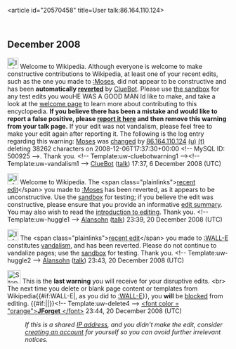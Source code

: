 <article id="20570458" title=User talk:86.164.110.124>
	<talkpage id="20570458" title="User talk:86.164.110.124">

== December 2008 ==
[[Image:Information.svg|left|25px]] Welcome to Wikipedia. Although everyone is welcome to make constructive contributions to Wikipedia, at least one of your recent edits, such as the one you made to [[:Moses]], did not appear to be constructive and has been '''automatically [[Help:Reverting|reverted]]''' by [[User:ClueBot|ClueBot]].  Please use [[Wikipedia:Sandbox|the sandbox]] for any test edits you wouHE WAS A GOOD MAN
ld like to make, and take a look at the [[Wikipedia:Introduction|welcome page]] to learn more about contributing to this encyclopedia.  '''If you believe there has been a mistake and would like to report a false positive, please [[User:ClueBot/FalsePositives|report it here]] and then remove this warning from your talk page.'''  If your edit was not vandalism, please feel free to make your edit again after reporting it. The following is the log entry regarding this warning: [[Moses]] was [http://en.wikipedia.org/w/index.php?title=Moses&amp;diff=256259922&amp;oldid=256223355 changed] by [[Special:Contributions/86.164.110.124|86.164.110.124]] [[User:86.164.110.124|(u)]] [[User talk:86.164.110.124|(t)]] deleting 38262 characters on 2008-12-06T17:37:30+00:00 &lt;!-- MySQL ID: 500925 --&gt;. Thank you. &lt;!-- Template:uw-cluebotwarning1 --&gt;&lt;!-- Template:uw-vandalism1 --&gt; [[User:ClueBot|ClueBot]] ([[User talk:ClueBot|talk]]) 17:37, 6 December 2008 (UTC)

[[Image:Information.png|25px]] Welcome to Wikipedia. The &lt;span class=&quot;plainlinks&quot;&gt;[http://en.wikipedia.org/wiki/Moses?diff=259249004 recent edit]&lt;/span&gt; you made to [[:Moses]] has been reverted, as it appears to be unconstructive. Use the [[Wikipedia:Sandbox|sandbox]] for testing; if you believe the edit was constructive, please ensure that you provide an informative [[Help:Edit summary|edit summary]]. You may also wish to read the [[Wikipedia:Introduction|introduction to editing]]. Thank you. &lt;!-- Template:uw-huggle1 --&gt; [[User:Alansohn|Alansohn]] ([[User talk:Alansohn|talk]]) 23:39, 20 December 2008 (UTC)

[[Image:Information.png|25px]] The &lt;span class=&quot;plainlinks&quot;&gt;[http://en.wikipedia.org/wiki/WALL-E?diff=259249575 recent edit]&lt;/span&gt; you made to [[:WALL-E]] constitutes [[Wikipedia:Vandalism|vandalism]], and has been reverted. Please do not continue to vandalize pages; use the [[Wikipedia:Sandbox|sandbox]] for testing. Thank you. &lt;!-- Template:uw-huggle2 --&gt; [[User:Alansohn|Alansohn]] ([[User talk:Alansohn|talk]]) 23:43, 20 December 2008 (UTC)

[[Image:Stop hand nuvola.svg|30px]] This is the '''last warning''' you will receive for your disruptive edits. &lt;br&gt; The next time you delete or blank page content or templates from Wikipedia{{#if:WALL-E|, as you did to [[:WALL-E]]}}, you '''will''' be [[Wikipedia:Blocking policy|blocked]] from editing. {{#if:|{{{2}}}|}}&lt;!-- Template:uw-delete4 --&gt; [[User:JForget|&lt;font color = &quot;orange&quot;&gt;'''JForget''' &lt;/font&gt;]] 23:44, 20 December 2008 (UTC)
:''If this is a shared [[IP address]], and you didn't make the edit, consider [[Wikipedia:Why create an account?|creating an account]] for yourself so you can avoid further irrelevant notices.''
	</talkpage>
</article>